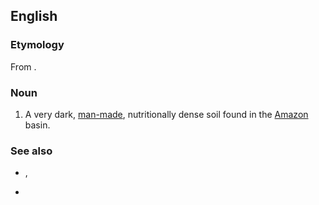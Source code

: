 ==English==

===Etymology===
From {{etyl|pt|en}} {{m|pt|terra||soil}} {{m|pt|preta||black}}.

===Noun===
{{wikipedia}}
{{en-noun|head=[[terra]] [[preta]]|-}}

# A very dark, [[man-made]], nutritionally dense soil found in the [[Amazon]] basin.

===See also===
* {{l|en|black earth}}, {{l|en|chernozem}}
* {{l|en|dark earth}}